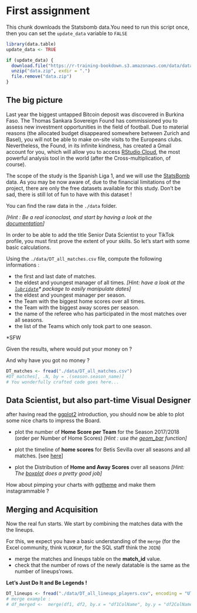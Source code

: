 # First assignment



This chunk downloads the Statsbomb data.You need to run this script once, then you can set the `update_data` variable to `FALSE`
```r
library(data.table)
update_data <- TRUE

if (update_data) {
  download.file("https://r-training-bookdown.s3.amazonaws.com/data/data.zip", dest = "data.zip", mode = "wb")
  unzip("data.zip", exdir = ".")
  file.remove("data.zip")
}
```
## The big picture
Last year the biggest untapped Bitcoin deposit was discovered in Burkina Faso.
The Thomas Sankara Sovereign Found has commissioned you to assess new investment opportunities in the field of football. Due to material reasons (the allocated budget disappeared somewhere between Zurich and Basel), you will not be able to make on-site visits to the Europeans clubs. Nevertheless, the Found, in its infinite kindness, has created a Gmail account for you, which will allow you to access [RStudio Cloud](https://rstudio.cloud/), the most powerful analysis tool in the world (after the Cross-multiplication, of course).

The scope of the study is the Spanish Liga 1, and we will use the [StatsBomb](https://github.com/statsbomb/open-data) data.
As you may be now aware of, due to the financial limitations of the project, there are only the free datasets available for this study. Don't be sad, there is still lot of fun to have with this dataset !

You can find the raw data in the `./data` folder. 

*[Hint : Be a real iconoclast, and start by having a look at the [documentation](https://github.com/statsbomb/open-data/tree/master/doc)]*


In order to be able to add the title Senior Data Scientist to your TikTok profile, you must first prove the extent of your skills. So let's start with some basic calculations.

Using the `./data/DT_all_matches.csv` file, compute the following informations :

- the first and last date of matches.
- the eldest and youngest manager of all times. *[Hint: have a look at the [`lubridate`](https://lubridate.tidyverse.org/)* package to easily manipulate dates]*
- the eldest and youngest manager per season.
- the Team with the biggest home scores over all times.
- the Team with the biggest away scores per season.
- the name of the referee who has participated in the most matches over all seasons.
- the list of the Teams which only took part to one season.

*SFW

Given the results, where would put your money on ? 

And why have you got no money ?

```r
DT_matches <- fread("./data/DT_all_matches.csv")
#DT_matches[, .N, by = .(season.season_name)]
# You wonderfully crafted code goes here...
```



## Data Scientist, but also part-time Visual Designer
after having read the [ggplot2](https://uc-r.github.io/ggplot_intro) introduction, you should now be able to plot some nice charts to impress the Board.

- plot the number of **Home Score per Team** for the Season 2017/2018 (order per Number of Home Scores)  *[Hint : use the  [geom_bar](https://www.r-graph-gallery.com/218-basic-barplots-with-ggplot2.html) function]*

- plot the timeline of **home scores** for Betis Sevilla over all seasons and all matches. [see [here](https://rpubs.com/admiralbyng/geom_line_tutorial)]
- plot the Distribution of **Home and Away Scores** over all seasons *[Hint: The [boxplot](https://t-redactyl.io/blog/2016/04/creating-plots-in-r-using-ggplot2-part-10-boxplots.html) does a pretty good job]*

How about pimping your charts with [ggtheme](https://yutannihilation.github.io/allYourFigureAreBelongToUs/ggthemes/) and make them instagrammable ? 


## Merging and Acquisition

Now the real fun starts. We start by combining the matches data with the the lineups.

For this, we expect you have a basic understanding of the `merge` (for the Excel community, think `VLOOKUP`, for the SQL staff think the `JOIN`)

- merge the matches and lineups table on the **match_id** value.
- check that the number of rows of the newly datatable is the same as the number of lineups'rows.

**Let’s Just Do It and Be Legends !**
```r
DT_lineups <- fread("./data/DT_all_lineups_players.csv", encoding = "UTF-8")
# merge example :
# df_merged <-  merge(df1, df2, by.x = "df1ColName", by.y = "df2ColName")
```

